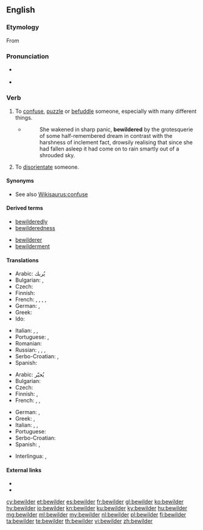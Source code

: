 ==English==

===Etymology===
From {{prefix|be|wilder|lang=en}}

===Pronunciation===
* {{a|UK}} {{IPA|/bɪˈwɪldə(ɹ)/|lang=en}}
* {{a|US}} {{IPA|/bɪˈwɪldəɹ/|lang=en}}

===Verb===
{{en-verb}}

#{{label|en|transitive}} To [[confuse]], [[puzzle]] or [[befuddle]] someone, especially with many different things.
#:{{ux|en|All the different possible options may '''bewilder''' us.}}
#*{{RQ:Vance Nobody|II}}
#*:She wakened in sharp panic, '''bewildered''' by the grotesquerie of some half-remembered dream in contrast with the harshness of inclement fact, drowsily realising that since she had fallen asleep it had come on to rain smartly out of a shrouded sky.
#{{label|en|transitive}} To [[disorientate]] someone.
#:{{ux|en|Don't push me into that maze and '''bewilder''' me.}}

====Synonyms====
* See also [[Wikisaurus:confuse]]

====Derived terms====
{{rel-top|Terms derived from ''bewilder''}}
* [[bewilderedly]]
* [[bewilderedness]]
{{rel-mid}}
* [[bewilderer]]
* [[bewilderment]]
{{rel-bottom}}

====Translations====
{{trans-top|confuse}}
* Arabic: يُربك
* Bulgarian: {{t+|bg|смущавам}}, {{t+|bg|озадачавам}}
* Czech: {{t|cs|zmást}}
* Finnish: {{t+|fi|hämmentää}}
* French: {{t+|fr|déconcerter}}, {{t+|fr|dérouter}}, {{t+|fr|abasourdir}}, {{t+|fr|confondre}}, {{t+|fr|désorienter}}
* German: {{t+|de|verwirren}}, {{t|de|durcheinanderbringen}}
* Greek: {{t+|el|μπερδεύω|sc=Grek}}
* Ido: {{t+|io|konfuzeskar}}
{{trans-mid}}
* Italian: {{t+|it|confondere}}, {{t+|it|sconcertare}}, {{t|it|disorientare}}
* Portuguese: {{t+|pt|confundir}}, {{t|pt|desconcertar}}
* Romanian: {{t|ro|a dezorienta}}
* Russian: {{t+|ru|смущать}}, {{t+|ru|ставить в тупик}}, {{t+|ru|сбива́ть с толку}}, {{t|ru|приводить в замешательство}}
* Serbo-Croatian: {{t|sh|zbúniti}}, {{t|sh|smȅsti}}
* Spanish: {{t|es|desconcertar}}
{{trans-bottom}}

{{trans-top|disorientate}}
* Arabic: يُحيّر
* Bulgarian: {{t+|bg|обърквам}}
* Czech: {{t|cs|dezorientovat}}
* Finnish: {{t|fi|eksyttää}}, {{t|fi|harhauttaa}}
* French: {{t+|fr|déconcerter}}, {{t+|fr|dérouter}}, {{t+|fr|abasourdir}}
{{trans-mid}}
* German: {{t+|de|verwirren}}, {{t|de|durcheinanderbringen}}
* Greek: {{t+|el|σαστίζω|sc=Grek}}, {{t+|el|ζαλίζω|sc=Grek}}
* Italian: {{t|it|disorientare}}, {{t+|it|confondere}}, {{t+|it|sconcertare}}
* Portuguese: {{t|pt|desorientar}}
* Serbo-Croatian: {{t|sh|dezorijentírati}}
* Spanish: {{t|es|desconcertar}}, {{t|es|confundir}}
{{trans-bottom}}

{{checktrans-top}}
* Interlingua: {{t-check|ia|disconcertar}}, {{t-check|ia|confunder}}
{{trans-bottom}}

====External links====
* {{R:Webster 1913}}
* {{R:Century 1911}}

[[cy:bewilder]]
[[et:bewilder]]
[[es:bewilder]]
[[fr:bewilder]]
[[gl:bewilder]]
[[ko:bewilder]]
[[hy:bewilder]]
[[io:bewilder]]
[[kn:bewilder]]
[[ku:bewilder]]
[[ky:bewilder]]
[[hu:bewilder]]
[[mg:bewilder]]
[[ml:bewilder]]
[[my:bewilder]]
[[nl:bewilder]]
[[pl:bewilder]]
[[fi:bewilder]]
[[ta:bewilder]]
[[te:bewilder]]
[[th:bewilder]]
[[vi:bewilder]]
[[zh:bewilder]]